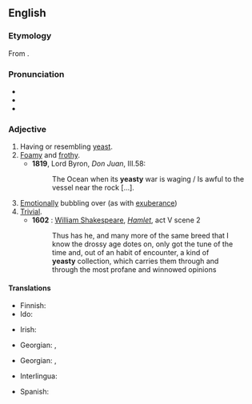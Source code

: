 ==English==

===Etymology===
From {{suffix|en|yeast|y}}.

===Pronunciation===
* {{IPA|en|/ˈjiːsti/}}
* {{audio|en|LL-Q1860 (eng)-Vealhurl-yeasty.wav|Audio (RP)}}
* {{rhymes|en|iːsti}}

===Adjective===
{{en-adj|er}}

# Having or resembling [[yeast]].
# [[foamy|Foamy]] and [[frothy]].
#* '''1819''', Lord Byron, ''Don Juan'', III.58:
#*: The Ocean when its '''yeasty''' war is waging / Is awful to the vessel near the rock [...].
# [[emotionally|Emotionally]] bubbling over (as with [[exuberance]])
# [[trivial|Trivial]].
#* '''1602''' : [[w:William Shakespeare|William Shakespeare]], ''[[s:Hamlet|Hamlet]]'', act V scene 2
#*: Thus has he, and many more of the same breed that I
#*: know the drossy age dotes on, only got the tune of the
#*: time and, out of an habit of encounter, a kind of
#*: '''yeasty''' collection, which carries them through and
#*: through the most profane and winnowed opinions

====Translations====
{{trans-top|having or resembling yeast}}
* Finnish: {{t|fi|hiivainen}}
* Ido: {{t+|io|hefala}}
{{trans-mid}}
* Irish: {{t|ga|giosta}}
{{trans-bottom}}

{{trans-top|foamy and frothy}}
{{trans-mid}}
* Georgian: {{t|ka|ქაფიანი}}, {{t|ka|აქაფებული}}
{{trans-bottom}}

{{trans-top|emotionally bubbling over}}
{{trans-mid}}
{{trans-bottom}}

{{trans-top|trivial}}
{{trans-mid}}
* Georgian: {{t|ka|უშინაარსო}}, {{t|ka|უმნიშვნელო}}
{{trans-bottom}}

{{checktrans-top}}
* Interlingua: {{t-check|ia|levaturose}}
{{trans-mid}}
* Spanish: {{t-check|es|levaduroso}}
{{trans-bottom}}